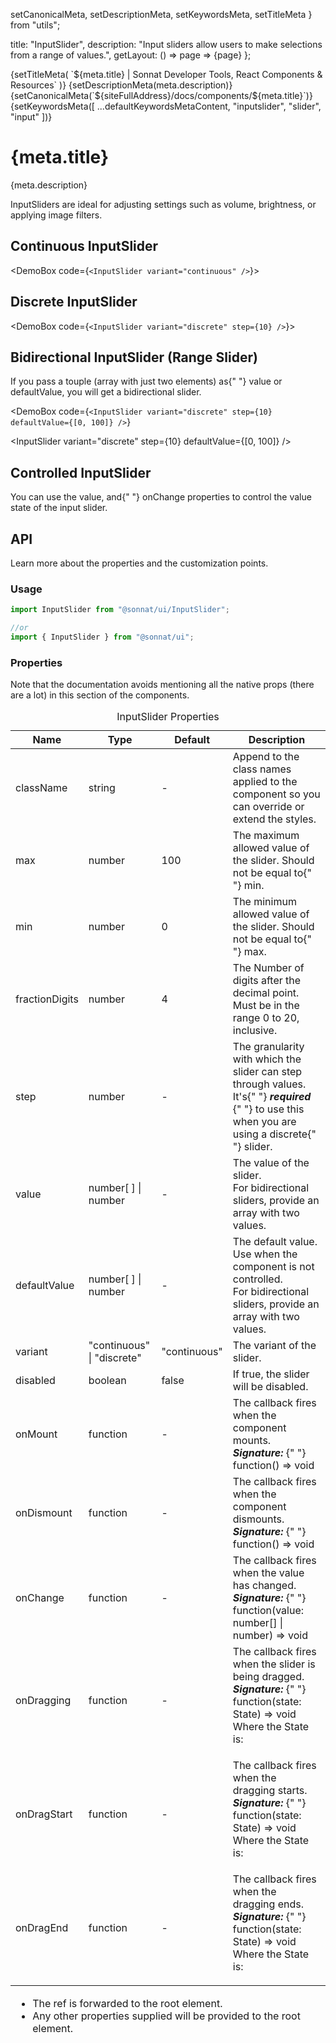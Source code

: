   setCanonicalMeta,
  setDescriptionMeta,
  setKeywordsMeta,
  setTitleMeta
} from "utils";

  title: "InputSlider",
  description:
    "Input sliders allow users to make selections from a range of values.",
  getLayout: () => page => <WithSidebar>{page}</WithSidebar>
};

<Head>
  {setTitleMeta(
    `${meta.title} | Sonnat Developer Tools, React Components & Resources`
  )}
  {setDescriptionMeta(meta.description)}
  {setCanonicalMeta(`${siteFullAddress}/docs/components/${meta.title}`)}
  {setKeywordsMeta([
    ...defaultKeywordsMetaContent,
    "inputslider",
    "slider",
    "input"
  ])}
</Head>

<h1>
  <span>{meta.title}</span>
  <AnchorButton anchorId="overview" />
  <PageEditButton href={`pages/docs/components/${meta.title}.mdx`} />
</h1>

<p>{meta.description}</p>

<p>
  InputSliders are ideal for adjusting settings such as volume, brightness, or
  applying image filters.
</p>

<h2>
  <span>Continuous InputSlider</span>
  <AnchorButton anchorId="continuous-inputslider" />
</h2>

<DemoBox code={`<InputSlider variant="continuous" />`}>
  <InputSlider variant="continuous" />
</DemoBox>

<h2>
  <span>Discrete InputSlider</span>
  <AnchorButton anchorId="discrete-inputslider" />
</h2>

<DemoBox code={`<InputSlider variant="discrete" step={10} />`}>
  <InputSlider variant="discrete" step={10} />
</DemoBox>

<h2>
  <span>Bidirectional InputSlider (Range Slider)</span>
  <AnchorButton anchorId="bidirectional-inputslider" />
</h2>

<p>
  If you pass a touple (array with just two elements) as{" "}
  <inlineCode>value</inlineCode> or <inlineCode>defaultValue</inlineCode>, you
  will get a bidirectional slider.
</p>

<DemoBox
  code={`<InputSlider variant="discrete" step={10} defaultValue={[0, 100]} />`}
>
  <InputSlider variant="discrete" step={10} defaultValue={[0, 100]} />
</DemoBox>

<h2>
  <span>Controlled InputSlider</span>
  <AnchorButton anchorId="controlled-inputslider" />
</h2>

<p>
  You can use the <inlineCode>value</inlineCode>, and{" "}
  <inlineCode>onChange</inlineCode> properties to control the value state of the
  input slider.
</p>

<InputSliderControlledDemo />

<h2>
  <span>API</span>
  <AnchorButton anchorId="api" />
</h2>

<p>Learn more about the properties and the customization points.</p>

<h3>
  <span>Usage</span>
  <AnchorButton anchorId="usage" />
</h3>

```typescript
import InputSlider from "@sonnat/ui/InputSlider";

//or
import { InputSlider } from "@sonnat/ui";
```

<h3>
  <span>Properties</span>
  <AnchorButton anchorId="properties" />
</h3>

<p>
  Note that the documentation avoids mentioning all the native props (there are
  a lot) in this section of the components.
</p>

<table cols={4}>
  <caption>InputSlider Properties</caption>
  <thead>
    <tr>
      <th>Name</th>
      <th>Type</th>
      <th>Default</th>
      <th>Description</th>
    </tr>
  </thead>
  <tbody>
    <tr>
      <td>className</td>
      <td>string</td>
      <td>-</td>
      <td>
        Append to the class names applied to the component so you can override
        or extend the styles.
      </td>
    </tr>
    <tr>
      <td>max</td>
      <td>number</td>
      <td>100</td>
      <td>
        The maximum allowed value of the slider. Should not be equal to{" "}
        <inlineCode>min</inlineCode>.
      </td>
    </tr>
    <tr>
      <td>min</td>
      <td>number</td>
      <td>0</td>
      <td>
        The minimum allowed value of the slider. Should not be equal to{" "}
        <inlineCode>max</inlineCode>.
      </td>
    </tr>
    <tr>
      <td>fractionDigits</td>
      <td>number</td>
      <td>4</td>
      <td>
        The Number of digits after the decimal point. Must be in the range 0 to
        20, inclusive.
      </td>
    </tr>
    <tr>
      <td>step</td>
      <td>number</td>
      <td>-</td>
      <td>
        The granularity with which the slider can step through values.
        <br />
        It's{" "}
        <em>
          <strong>required</strong>
        </em>{" "}
        to use this when you are using a <inlineCode>discrete</inlineCode>{" "}
        slider.
      </td>
    </tr>
    <tr>
      <td>value</td>
      <td>number[ ] | number</td>
      <td>-</td>
      <td>
        The value of the slider.
        <br />
        For <inlineCode>bidirectional</inlineCode> sliders, provide an array
        with two values.
      </td>
    </tr>
    <tr>
      <td>defaultValue</td>
      <td>number[ ] | number</td>
      <td>-</td>
      <td>
        The default value. Use when the component is not controlled.
        <br />
        For <inlineCode>bidirectional</inlineCode> sliders, provide an array
        with two values.
      </td>
    </tr>
    <tr>
      <td>variant</td>
      <td>
        "continuous"
        <br />| "discrete"
      </td>
      <td>"continuous"</td>
      <td>The variant of the slider.</td>
    </tr>
    <tr>
      <td>disabled</td>
      <td>boolean</td>
      <td>false</td>
      <td>
        If <inlineCode>true</inlineCode>, the slider will be disabled.
      </td>
    </tr>
    <tr>
      <td>onMount</td>
      <td>function</td>
      <td>-</td>
      <td>
        The callback fires when the component mounts.
        <br />
        <em>
          <strong>Signature:</strong>
        </em>{" "}
        <inlineCode>function() => void</inlineCode>
      </td>
    </tr>
    <tr>
      <td>onDismount</td>
      <td>function</td>
      <td>-</td>
      <td>
        The callback fires when the component dismounts.
        <br />
        <em>
          <strong>Signature:</strong>
        </em>{" "}
        <inlineCode>function() => void</inlineCode>
      </td>
    </tr>
    <tr>
      <td>onChange</td>
      <td>function</td>
      <td>-</td>
      <td>
        The callback fires when the value has changed.
        <br />
        <em>
          <strong>Signature:</strong>
        </em>{" "}
        <inlineCode>function(value: number[] | number) => void</inlineCode>
      </td>
    </tr>
    <tr>
      <td>onDragging</td>
      <td>function</td>
      <td>-</td>
      <td>
        The callback fires when the slider is being dragged.
        <br />
        <em>
          <strong>Signature:</strong>
        </em>{" "}
        <inlineCode>function(state: State) => void</inlineCode>
        <br />
        Where the <inlineCode>State</inlineCode> is:
        <Code
          codeBlock
          children={`interface HandleState {
  active: boolean;
  currentX: number;
  initialX: number;
  offsetX: number;
  zIndex: number;
};\n
interface State {
  sup: HandleState & { right: number };
  inf: HandleState & { left: number };
  track: { right: number; left: number };
};`}
        />
      </td>
    </tr>
    <tr>
      <td>onDragStart</td>
      <td>function</td>
      <td>-</td>
      <td>
        The callback fires when the dragging starts.
        <br />
        <em>
          <strong>Signature:</strong>
        </em>{" "}
        <inlineCode>function(state: State) => void</inlineCode>
        <br />
        Where the <inlineCode>State</inlineCode> is:
        <Code
          codeBlock
          children={`interface HandleState {
  active: boolean;
  currentX: number;
  initialX: number;
  offsetX: number;
  zIndex: number;
};\n
interface State {
  sup: HandleState & { right: number };
  inf: HandleState & { left: number };
  track: { right: number; left: number };
};`}
        />
      </td>
    </tr>
    <tr>
      <td>onDragEnd</td>
      <td>function</td>
      <td>-</td>
      <td>
        The callback fires when the dragging ends.
        <br />
        <em>
          <strong>Signature:</strong>
        </em>{" "}
        <inlineCode>function(state: State) => void</inlineCode>
        <br />
        Where the <inlineCode>State</inlineCode> is:
        <Code
          codeBlock
          children={`interface HandleState {
  active: boolean;
  currentX: number;
  initialX: number;
  offsetX: number;
  zIndex: number;
};\n
interface State {
  sup: HandleState & { right: number };
  inf: HandleState & { left: number };
  track: { right: number; left: number };
};`}
        />
      </td>
    </tr>
  </tbody>
  <tfoot>
    <tr>
      <td colSpan="4">
        <ul>
          <li>
            The <inlineCode>ref</inlineCode> is forwarded to the root element.
          </li>
          <li>
            Any other properties supplied will be provided to the root element.
          </li>
        </ul>
      </td>
    </tr>
  </tfoot>
</table>
